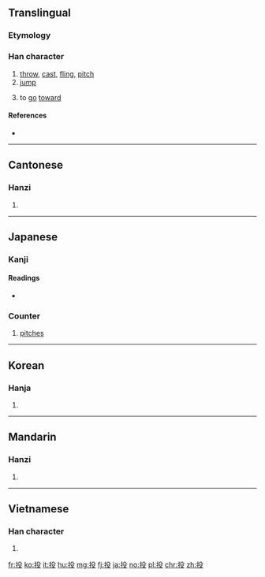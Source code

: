 ==Translingual==

===Etymology===
{{Han compound|手|殳|alt1=扌|ls=ic}}

===Han character===
{{Han char|rn=64|rad=手|as=04|sn=7|four=57047|canj=QHNE|ids=⿰扌殳}}

# [[throw]], [[cast]], [[fling]], [[pitch]]
# [[jump]]
# {{context|literary|lang=zh}} to [[go]] [[toward]]

====References====
* {{Han ref|kx=0421.130|dkj=11887|dj=0768.130|hdz=31842.030|uh=6295|ud=25237|bh=A7EB|bd=42987}}

----

==Cantonese==

===Hanzi===
{{yue-hanzi|jyut=tau4|y=tau4}}

# {{defn|lang=yue|sort=手04}}

----

==Japanese==

===Kanji===
{{ja-kanji|grade=3|rs=手04}}

====Readings====
* {{ja-readings|goon=[[ず]] (zu) {{non-joyo-reading}}|kanon=[[とう]] (tō)|kun=[[なげる]] (nageru)}}

===Counter===
{{ja-pos|とう|counter}}

# {{context|baseball|lang=ja|sort=とう}} [[pitch]]es

----

==Korean==

===Hanja===
{{ko-hanja|hangeul=투|eumhun=|rv=tu|mr=t'u|y=thwu}}

# {{defn|lang=ko|sort=手04}}

----

==Mandarin==

===Hanzi===
{{cmn-hanzi|pin=[[tóu]] ([[tou2]]), [[káng]] ([[kang2]])|wg=t'ou<sup>2</sup>, k'ang<sup>2</sup>}}

# {{defn|lang=cmn|sort=手04}}

----

==Vietnamese==

===Han character===
{{vi-hantu|[[đầu]], [[nhầu]]|rs=手04}}

# {{defn|lang=vi}}

[[fr:投]]
[[ko:投]]
[[it:投]]
[[hu:投]]
[[mg:投]]
[[fj:投]]
[[ja:投]]
[[no:投]]
[[pl:投]]
[[chr:投]]
[[zh:投]]
